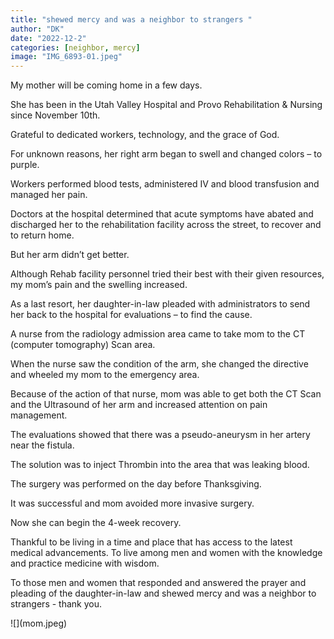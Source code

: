 ```yaml
---
title: "shewed mercy and was a neighbor to strangers "
author: "DK"
date: "2022-12-2"
categories: [neighbor, mercy]
image: "IMG_6893-01.jpeg"
---
```


My mother will be coming home in a few days.

She has been in the Utah Valley Hospital and Provo Rehabilitation & Nursing since November 10th.

Grateful to dedicated workers, technology, and the grace of God.

For unknown reasons, her right arm began to swell and changed colors -- to purple.

Workers performed blood tests, administered IV and blood transfusion and managed her pain.

Doctors at the hospital determined that acute symptoms have abated and discharged her to the rehabilitation facility across the street, to recover and to return home.

But her arm didn't get better.

Although Rehab facility personnel tried their best with their given resources, my mom's pain and the swelling increased.

As a last resort, her daughter-in-law pleaded with administrators to send her back to the hospital for evaluations -- to find the cause.

A nurse from the radiology admission area came to take mom to the CT (computer tomography) Scan area.

When the nurse saw the condition of the arm, she changed the directive and wheeled my mom to the emergency area.

Because of the action of that nurse, mom was able to get both the CT Scan and the Ultrasound of her arm and increased attention on pain management.

The evaluations showed that there was a pseudo-aneurysm in her artery near the fistula.

The solution was to inject Thrombin into the area that was leaking blood.

The surgery was performed on the day before Thanksgiving.

It was successful and mom avoided more invasive surgery.

Now she can begin the 4-week recovery.

Thankful to be living in a time and place that has access to the latest medical advancements. To live among men and women with the knowledge and practice medicine with wisdom.

To those men and women that responded and answered the prayer and pleading of the daughter-in-law and shewed mercy and was a neighbor to strangers - thank you.

!\[\](mom.jpeg)
